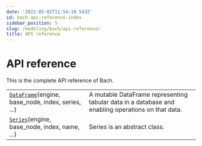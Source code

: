 ```yaml
---
date: '2022-05-02T11:54:10.543Z'
id: bach-api-reference-index
sidebar_position: 5
slug: /modeling/bach/api-reference/
title: API reference
---
```


# API reference

This is the complete API reference of Bach.

<div class="table-autosummary">

|                                                   |                                                                                                                                                                                                     |
| ------------------------------------------------- | -------------------------------------------------------------------------------------------------------------------------------------------------------------------------------------------------- |
| [`DataFrame`](/docs/modeling/bach/api-reference/DataFrame/bach.DataFrame/#bach.DataFrame)(engine, base_node, index, series, ...)  | A mutable DataFrame representing tabular data in a database and enabling operations on that data.                                                                                                   |
| [`Series`](/docs/modeling/bach/api-reference/Series/bach.Series/#bach.Series)(engine, base_node, index, name, ...)       | Series is an abstract class.                                                                                                                                                                        |


</div>
